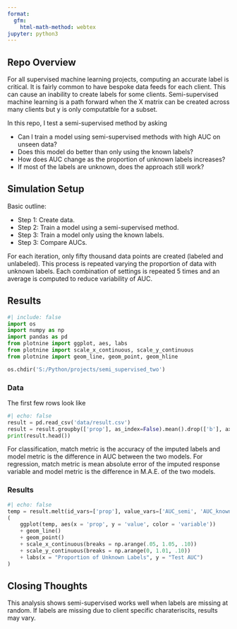 ```yaml
---
format:
  gfm:
    html-math-method: webtex
jupyter: python3
---
```


## Repo Overview

For all supervised machine learning projects, computing an accurate label is critical. It is fairly common to have bespoke data feeds for each client. This can cause an inability to create labels for some clients. Semi-supervised machine learning is a path forward when the X matrix can be created across many clients but y is only computatble for a subset. 

In this repo, I test a semi-supervised method by asking

-   Can I train a model using semi-supervised methods with high AUC on unseen data?
-   Does this model do better than only using the known labels?
-   How does AUC change as the proportion of unknown labels increases?
-   If most of the labels are unknown, does the approach still work?

## Simulation Setup

Basic outline:

-   Step 1: Create data.
-   Step 2: Train a model using a semi-supervised method.
-   Step 3: Train a model only using the known labels.
-   Step 3: Compare AUCs.

For each iteration, only fifty thousand data points are created (labeled and unlabeled). This process is repeated varying the proportion of data with unknown labels. Each combination of settings is repeated 5 times and an average is computed to reduce variability of AUC.

## Results

```python
#| include: false
import os
import numpy as np
import pandas as pd
from plotnine import ggplot, aes, labs
from plotnine import scale_x_continuous, scale_y_continuous
from plotnine import geom_line, geom_point, geom_hline

os.chdir('S:/Python/projects/semi_supervised_two')
```

### Data

The first few rows look like
```python
#| echo: false
result = pd.read_csv('data/result.csv')
result = result.groupby(['prop'], as_index=False).mean().drop(['b'], axis=1)
print(result.head())
```

For classification, match metric is the accuracy of the imputed labels and model metric is the difference in AUC between the two models. For regression, match metric is mean absolute error of the imputed response variable and model metric is the difference in M.A.E. of the two models.

### Results

```python
#| echo: false
temp = result.melt(id_vars=['prop'], value_vars=['AUC_semi', 'AUC_known'])
(
    ggplot(temp, aes(x = 'prop', y = 'value', color = 'variable'))
    + geom_line()
    + geom_point()
    + scale_x_continuous(breaks = np.arange(.05, 1.05, .10))
    + scale_y_continuous(breaks = np.arange(0, 1.01, .10))
    + labs(x = "Proportion of Unknown Labels", y = "Test AUC")
)
```


## Closing Thoughts

This analysis shows semi-supervised works well when labels are missing at random. If labels are missing due to client specific charateriscits, results may vary.
